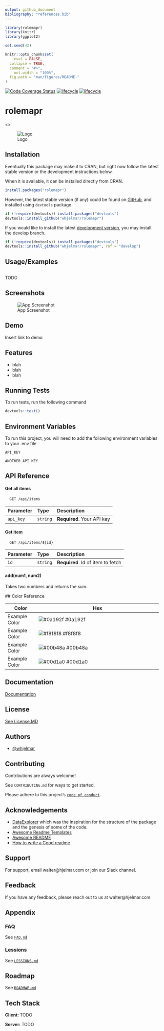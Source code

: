 ```yaml
---
output: github_document
bibliography: "references.bib"
---
```


<!-- README.md is generated from README.Rmd. Please edit that file -->
```r
library(rolemapr)
library(knitr)
library(ggplot2)

set.seed(42)

knitr::opts_chunk$set(
	eval = FALSE,
  collapse = TRUE,
  comment = "#>",
	out.width = "100%",
  fig.path = "man/figures/README-"
)
```


[![Code Coverage Status](https://codecov.io/gh/whjelmar/rolemapr/branch/master/graph/badge.svg)](https://codecov.io/github/whjelmar/rolemapr?branch=main)
[![lifecycle](https://img.shields.io/badge/lifecycle-EXPERIMENTAL-orange)](https://www.tidyverse.org/lifecycle/#experimental)
[![lifecycle](https://img.shields.io/github/issues/whjelmar/rolemapr)](https://img.shields.io/github/issues/whjelmar/rolemapr)

# rolemapr

<<project_title>>


![Logo](https://github.com/whjelmar/rolemapr/logo.png)

## Installation

Eventually this package may make it to CRAN, but right now follow the latest 
stable version or the development instructions below.

When it is available, it can be installed directly from CRAN.

```r
install.packages("rolemapr")
```

However, the latest stable version (if any) could be found on [GitHub](https://github.com/whjelmar/rolemapr), and installed using `devtools` package.

```r
if (!require(devtools)) install.packages("devtools")
devtools::install_github("whjelmar/rolemapr")
```

If you would like to install the latest [development version](https://github.com/whjelmar/rolemapr/tree/develop), you may install the develop branch.

```r
if (!require(devtools)) install.packages("devtools")
devtools::install_github("whjelmar/rolemapr", ref = "develop")
```
    
## Usage/Examples

```
```
TODO 

  
## Screenshots

![App Screenshot](https://github.com/whjelmar/screenshots/rolemapr.png)

  
## Demo

Insert link to demo

  
## Features

- blah
- blah
- blah

  
## Running Tests

To run tests, run the following command

```r
devtools::test()
```

  
## Environment Variables

To run this project, you will need to add the following environment variables to your .env file

`API_KEY`

`ANOTHER_API_KEY`

  
## API Reference

#### Get all items

```http
  GET /api/items
```

| Parameter | Type     | Description                |
| :-------- | :------- | :------------------------- |
| `api_key` | `string` | **Required**. Your API key |

#### Get item

```http
  GET /api/items/${id}
```

| Parameter | Type     | Description                       |
| :-------- | :------- | :-------------------------------- |
| `id`      | `string` | **Required**. Id of item to fetch |

#### add(num1, num2)

Takes two numbers and returns the sum.

  ## Color Reference

| Color             | Hex                                                                |
| ----------------- | ------------------------------------------------------------------ |
| Example Color | ![#0a192f](https://via.placeholder.com/10/0a192f?text=+) #0a192f |
| Example Color | ![#f8f8f8](https://via.placeholder.com/10/f8f8f8?text=+) #f8f8f8 |
| Example Color | ![#00b48a](https://via.placeholder.com/10/00b48a?text=+) #00b48a |
| Example Color | ![#00d1a0](https://via.placeholder.com/10/00b48a?text=+) #00d1a0 |


## Documentation

[Documentation](https://rolemapr.github.io/)

  
## License

[See License.MD](https://github.com/whjelmar/rolemapr/LICENSE.md)

  
## Authors

- [@whjelmar](https://www.github.com/whjelmar)

  
## Contributing

Contributions are always welcome!

See `CONTRIBUTING.md` for ways to get started.

Please adhere to this project's [`code of conduct`](https://github.com/whjelmar/rolemapr/CONTRIBUTING.md).

  
## Acknowledgements

 - [DataExplorer](https://github.com/boxuancui/DataExplorer) which was the 
 inspiration for the structure of the package and the genesis of some of the 
 code.
 - [Awesome Readme Templates](https://awesomeopensource.com/project/elangosundar/awesome-README-templates)
 - [Awesome README](https://github.com/matiassingers/awesome-readme)
 - [How to write a Good readme](https://bulldogjob.com/news/449-how-to-write-a-good-readme-for-your-github-project)



## Support

For support, email walter@hjelmar.com or join our Slack channel.


## Feedback

If you have any feedback, please reach out to us at walter@hjelmar.com


## Appendix


### FAQ

See [`FAQ.md`](https://github.com/whjelmar/rolemapr/FAQ.md)


### Lessions

See [`LESSIONS.md`](https://github.com/whjelmar/rolemapr/LESSIONS.md)


## Roadmap

See [`ROADMAP.md`](https://github.com/whjelmar/rolemapr/ROADMAP.md)



## Tech Stack

**Client:** TODO

**Server:** TODO

